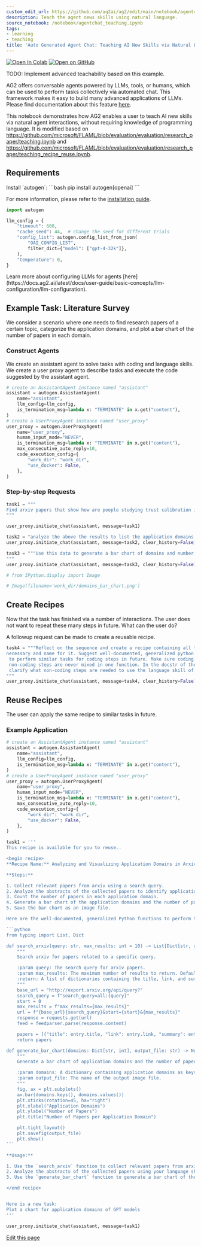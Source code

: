 ```yaml
---
custom_edit_url: https://github.com/ag2ai/ag2/edit/main/notebook/agentchat_teaching.ipynb
description: Teach the agent news skills using natural language.
source_notebook: /notebook/agentchat_teaching.ipynb
tags:
- learning
- teaching
title: 'Auto Generated Agent Chat: Teaching AI New Skills via Natural Language Interaction'
---
```


<a href="https://colab.research.google.com/github/ag2ai/ag2/blob/main/notebook/agentchat_teaching.ipynb" class="colab-badge" target="_blank"><img noZoom src="https://colab.research.google.com/assets/colab-badge.svg" alt="Open In Colab" /></a>
<a href="https://github.com/ag2ai/ag2/blob/main/notebook/agentchat_teaching.ipynb" class="github-badge" target="_blank"><img noZoom src="https://img.shields.io/badge/Open%20on%20GitHub-grey?logo=github" alt="Open on GitHub" /></a>




TODO: Implement advanced teachability based on this example.

AG2 offers conversable agents powered by LLMs, tools, or humans, which
can be used to perform tasks collectively via automated chat. This
framework makes it easy to build many advanced applications of LLMs.
Please find documentation about this feature
[here](https://docs.ag2.ai/latest/docs/user-guide/basic-concepts/conversable-agent/).

This notebook demonstrates how AG2 enables a user to teach AI new skills
via natural agent interactions, without requiring knowledge of
programming language. It is modified based on
https://github.com/microsoft/FLAML/blob/evaluation/evaluation/research_paper/teaching.ipynb
and
https://github.com/microsoft/FLAML/blob/evaluation/evaluation/research_paper/teaching_recipe_reuse.ipynb.

## Requirements


<div class="info Requirements">
<Info>
Install `autogen`:
```bash
pip install autogen[openai]
```

For more information, please refer to the [installation guide](https://docs.ag2.ai/latest/docs/user-guide/basic-concepts/installing-ag2).
</Info>
</div>


```python
import autogen

llm_config = {
    "timeout": 600,
    "cache_seed": 44,  # change the seed for different trials
    "config_list": autogen.config_list_from_json(
        "OAI_CONFIG_LIST",
        filter_dict={"model": ["gpt-4-32k"]},
    ),
    "temperature": 0,
}
```


<div class="tip">
<Tip>
Learn more about configuring LLMs for agents [here](https://docs.ag2.ai/latest/docs/user-guide/basic-concepts/llm-configuration/llm-configuration).
</Tip>
</div>


## Example Task: Literature Survey

We consider a scenario where one needs to find research papers of a
certain topic, categorize the application domains, and plot a bar chart
of the number of papers in each domain.

### Construct Agents

We create an assistant agent to solve tasks with coding and language
skills. We create a user proxy agent to describe tasks and execute the
code suggested by the assistant agent.

```python
# create an AssistantAgent instance named "assistant"
assistant = autogen.AssistantAgent(
    name="assistant",
    llm_config=llm_config,
    is_termination_msg=lambda x: "TERMINATE" in x.get("content"),
)
# create a UserProxyAgent instance named "user_proxy"
user_proxy = autogen.UserProxyAgent(
    name="user_proxy",
    human_input_mode="NEVER",
    is_termination_msg=lambda x: "TERMINATE" in x.get("content"),
    max_consecutive_auto_reply=10,
    code_execution_config={
        "work_dir": "work_dir",
        "use_docker": False,
    },
)
```

### Step-by-step Requests

```python
task1 = """
Find arxiv papers that show how are people studying trust calibration in AI based systems
"""

user_proxy.initiate_chat(assistant, message=task1)
```


```python
task2 = "analyze the above the results to list the application domains studied by these papers "
user_proxy.initiate_chat(assistant, message=task2, clear_history=False)
```


```python
task3 = """Use this data to generate a bar chart of domains and number of papers in that domain and save to a file
"""
user_proxy.initiate_chat(assistant, message=task3, clear_history=False)
```


```python
# from IPython.display import Image

# Image(filename='work_dir/domains_bar_chart.png')
```

## Create Recipes

Now that the task has finished via a number of interactions. The user
does not want to repeat these many steps in future. What can the user
do?

A followup request can be made to create a reusable recipe.

```python
task4 = """Reflect on the sequence and create a recipe containing all the steps
necessary and name for it. Suggest well-documented, generalized python function(s)
 to perform similar tasks for coding steps in future. Make sure coding steps and
 non-coding steps are never mixed in one function. In the docstr of the function(s),
 clarify what non-coding steps are needed to use the language skill of the assistant.
"""
user_proxy.initiate_chat(assistant, message=task4, clear_history=False)
```

## Reuse Recipes

The user can apply the same recipe to similar tasks in future.

### Example Application

````python
# create an AssistantAgent instance named "assistant"
assistant = autogen.AssistantAgent(
    name="assistant",
    llm_config=llm_config,
    is_termination_msg=lambda x: "TERMINATE" in x.get("content"),
)
# create a UserProxyAgent instance named "user_proxy"
user_proxy = autogen.UserProxyAgent(
    name="user_proxy",
    human_input_mode="NEVER",
    is_termination_msg=lambda x: "TERMINATE" in x.get("content"),
    max_consecutive_auto_reply=10,
    code_execution_config={
        "work_dir": "work_dir",
        "use_docker": False,
    },
)

task1 = '''
This recipe is available for you to reuse..

<begin recipe>
**Recipe Name:** Analyzing and Visualizing Application Domains in Arxiv Papers

**Steps:**

1. Collect relevant papers from arxiv using a search query.
2. Analyze the abstracts of the collected papers to identify application domains.
3. Count the number of papers in each application domain.
4. Generate a bar chart of the application domains and the number of papers in each domain.
5. Save the bar chart as an image file.

Here are the well-documented, generalized Python functions to perform the coding steps in the future:

```python
from typing import List, Dict

def search_arxiv(query: str, max_results: int = 10) -> List[Dict[str, str]]:
    """
    Search arxiv for papers related to a specific query.

    :param query: The search query for arxiv papers.
    :param max_results: The maximum number of results to return. Default is 10.
    :return: A list of dictionaries containing the title, link, and summary of each paper.
    """
    base_url = "http://export.arxiv.org/api/query?"
    search_query = f"search_query=all:{query}"
    start = 0
    max_results = f"max_results={max_results}"
    url = f"{base_url}{search_query}&start={start}&{max_results}"
    response = requests.get(url)
    feed = feedparser.parse(response.content)

    papers = [{"title": entry.title, "link": entry.link, "summary": entry.summary} for entry in feed.entries]
    return papers

def generate_bar_chart(domains: Dict[str, int], output_file: str) -> None:
    """
    Generate a bar chart of application domains and the number of papers in each domain, and save it as an image file.

    :param domains: A dictionary containing application domains as keys and the number of papers as values.
    :param output_file: The name of the output image file.
    """
    fig, ax = plt.subplots()
    ax.bar(domains.keys(), domains.values())
    plt.xticks(rotation=45, ha="right")
    plt.xlabel("Application Domains")
    plt.ylabel("Number of Papers")
    plt.title("Number of Papers per Application Domain")

    plt.tight_layout()
    plt.savefig(output_file)
    plt.show()
```

**Usage:**

1. Use the `search_arxiv` function to collect relevant papers from arxiv using a search query.
2. Analyze the abstracts of the collected papers using your language skills to identify application domains and count the number of papers in each domain.
3. Use the `generate_bar_chart` function to generate a bar chart of the application domains and the number of papers in each domain, and save it as an image file.

</end recipe>


Here is a new task:
Plot a chart for application domains of GPT models
'''

user_proxy.initiate_chat(assistant, message=task1)
````

<div className="edit-url-container">
    <a className="edit-url" href="https://github.com/ag2ai/ag2/edit/main/notebook/agentchat_teaching.ipynb" target='_blank'><Icon icon="pen" iconType="solid" size="13px"/> Edit this page</a>
</div>
